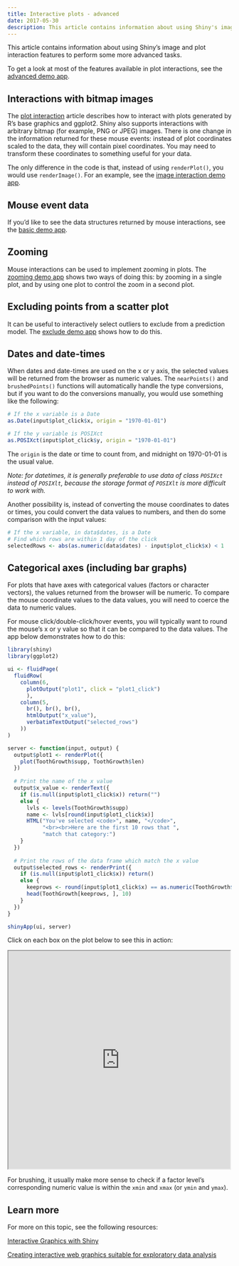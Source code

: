 ```yaml
---
title: Interactive plots - advanced
date: 2017-05-30
description: This article contains information about using Shiny's image and plot interaction features to perform some more advanced tasks.
---
```


This article contains information about using Shiny's image and plot interaction features to perform some more advanced tasks.

To get a look at most of the features available in plot interactions, see the [advanced demo app](https://gallery.shinyapps.io/095-plot-interaction-advanced/).

## Interactions with bitmap images

The [plot interaction](/r/articles/build/plot-interaction/) article describes how to interact with plots generated by R's base graphics and ggplot2. Shiny also supports interactions with arbitrary bitmap (for example, PNG or JPEG) images. There is one change in the information returned for these mouse events: instead of plot coordinates scaled to the data, they will contain pixel coordinates. You may need to transform these coordinates to something useful for your data.

The only difference in the code is that, instead of using `renderPlot()`, you would use `renderImage()`. For an example, see the [image interaction demo app](https://gallery.shinyapps.io/094-image-interaction-basic/).


## Mouse event data

If you'd like to see the data structures returned by mouse interactions, see the [basic demo app](https://gallery.shinyapps.io/093-plot-interaction-basic/).


## Zooming

Mouse interactions can be used to implement zooming in plots. The [zooming demo app](https://gallery.shinyapps.io/105-plot-interaction-zoom/) shows two ways of doing this: by zooming in a single plot, and by using one plot to control the zoom in a second plot.


## Excluding points from a scatter plot

It can be useful to interactively select outliers to exclude from a prediction model. The [exclude demo app](https://gallery.shinyapps.io/106-plot-interaction-exclude/) shows how to do this.


## Dates and date-times

When dates and date-times are used on the x or y axis, the selected values will be returned from the browser as numeric values. The `nearPoints()` and `brushedPoints()` functions will automatically handle the type conversions, but if you want to do the conversions manually, you would use something like the following:

````r
# If the x variable is a Date
as.Date(input$plot_click$x, origin = "1970-01-01")

# If the y variable is POSIXct
as.POSIXct(input$plot_click$y, origin = "1970-01-01")
````

The `origin` is the date or time to count from, and midnight on 1970-01-01 is the usual value.

_Note: for datetimes, it is generally preferable to use data of class `POSIXct` instead of `POSIXlt`, because the storage format of `POSIXlt` is more difficult to work with._

Another possibility is, instead of converting the mouse coordinates to dates or times, you could convert the data values to numbers, and then do some comparison with the input values:

````r
# If the x variable, in data$dates, is a Date
# Find which rows are within 1 day of the click
selectedRows <- abs(as.numeric(data$dates) - input$plot_click$x) < 1
````

## Categorical axes (including bar graphs)

For plots that have axes with categorical values (factors or character vectors), the values returned from the browser will be numeric. To compare the mouse coordinate values to the data values, you will need to coerce the data to numeric values.

For mouse click/double-click/hover events, you will typically want to round the mouse's x or y value so that it can be compared to the data values. The app below demonstrates how to do this:

````r
library(shiny)
library(ggplot2)

ui <- fluidPage(
  fluidRow(
    column(6,
      plotOutput("plot1", click = "plot1_click")
      ),
    column(5,
      br(), br(), br(),
      htmlOutput("x_value"),
      verbatimTextOutput("selected_rows")
    ))
)

server <- function(input, output) {
  output$plot1 <- renderPlot({
    plot(ToothGrowth$supp, ToothGrowth$len)
  })
  
  # Print the name of the x value
  output$x_value <- renderText({
    if (is.null(input$plot1_click$x)) return("")
    else {
      lvls <- levels(ToothGrowth$supp)
      name <- lvls[round(input$plot1_click$x)]
      HTML("You've selected <code>", name, "</code>",
           "<br><br>Here are the first 10 rows that ",
           "match that category:")
    }
  })
  
  # Print the rows of the data frame which match the x value
  output$selected_rows <- renderPrint({
    if (is.null(input$plot1_click$x)) return()
    else {
      keeprows <- round(input$plot1_click$x) == as.numeric(ToothGrowth$supp)
      head(ToothGrowth[keeprows, ], 10)
    }
  })
}

shinyApp(ui, server)
````

Click on each box on the plot below to see this in action:

<iframe src="https://gallery.shinyapps.io/plot-interaction-categorical/" style="width:99%;height:490px;"></iframe>

For brushing, it usually make more sense to check if a factor level's corresponding numeric value is within the `xmin` and `xmax` (or `ymin` and `ymax`).

## Learn more

For more on this topic, see the following resources:

[<i class="fas fa-play-circle fa-lg" aria-hidden="true"></i> Interactive Graphics with Shiny](https://resources.rstudio.com/webinars/interactive-graphics-winston)

[<i class="fas fa-play-circle fa-lg" aria-hidden="true"></i> Creating interactive web graphics suitable for exploratory data analysis](https://resources.rstudio.com/rstudio-conf-2018/creating-interactive-web-graphics-suitable-for-exploratory-data-analysis-carson-sievert)
